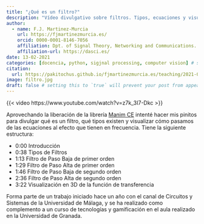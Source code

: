 ```yaml
---
title: "¿Qué es un filtro?"
description: "Vídeo divulgativo sobre filtros. Tipos, ecuaciones y visualización."
author:
  - name: F.J. Martinez-Murcia
    url: https://fjmartinezmurcia.es/
    orcid: 0000-0001-8146-7056
    affiliation: Dpt. of Signal Theory, Networking and Communications. University of Granada & DaSCI. 
    affiliation-url: https://dasci.es/ 
date: 13-02-2021
categories: [docencia, python, sigjnal processing, computer vision] # self-defined categories
citation: 
  url: https://pakitochus.github.io/fjmartinezmurcia.es/teaching/2021-02-13-Quees-un-filtro
image: filtro.jpg
draft: false # setting this to `true` will prevent your post from appearing on your listing page until you're ready!
---
```



::: {.column-page}
{{< video https://www.youtube.com/watch?v=z7k_3I7-Dkc >}}
:::

Aprovechando la liberación de la librería [Manim CE](https://docs.manim.community/en/latest/index.html) intenté hacer mis pinitos para divulgar qué es un filtro, qué tipos existen y visualizar cómo pasamos de las ecuaciones al efecto que tienen en frecuencia. Tiene la siguiente estructura: 

- 0:00 Introducción
- 0:38 Tipos de Filtros
- 1:13 Filtro de Paso Baja de primer orden
- 1:29 Filtro de Paso Alta de primer orden
- 1:46 Filtro de Paso Baja de segundo orden
- 2:36 Filtro de Paso Alta de segundo orden
- 3:22 Visualización en 3D de la función de transferencia

Forma parte de un trabajo iniciado hace un año con el canal de Circuitos y Sistemas de la Universidad de Málaga, y se ha realizado como complemento a un curso de tecnologías y gamificación en el aula realizado en la Universidad de Granada.

